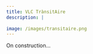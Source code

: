```yaml
---
title: VLC TrànsitAire
description: |
    
image: /images/transitaire.png
---
```


On construction...